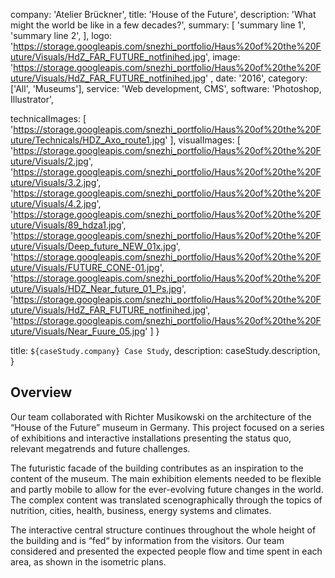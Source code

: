   company: 'Atelier Brückner',
  title: 'House of the Future',
  description:
    'What might the world be like in a few decades?',
  summary: [
    'summary line 1',
    'summary line 2',
  ],
  logo: 'https://storage.googleapis.com/snezhi_portfolio/Haus%20of%20the%20Future/Visuals/HdZ_FAR_FUTURE_notfinihed.jpg',
  image: 'https://storage.googleapis.com/snezhi_portfolio/Haus%20of%20the%20Future/Visuals/HdZ_FAR_FUTURE_notfinihed.jpg' ,
  date: '2016',
  category: ['All', 'Museums'],
  service: 'Web development, CMS',
  software: 'Photoshop, Illustrator',

technicalImages: [
  'https://storage.googleapis.com/snezhi_portfolio/Haus%20of%20the%20Future/Technicals/HDZ_Axo_route1.jpg'
],
visualImages: [
  'https://storage.googleapis.com/snezhi_portfolio/Haus%20of%20the%20Future/Visuals/2.jpg',
  'https://storage.googleapis.com/snezhi_portfolio/Haus%20of%20the%20Future/Visuals/3.2.jpg',
  'https://storage.googleapis.com/snezhi_portfolio/Haus%20of%20the%20Future/Visuals/4.2.jpg',
  'https://storage.googleapis.com/snezhi_portfolio/Haus%20of%20the%20Future/Visuals/89_hdza1.jpg',
  'https://storage.googleapis.com/snezhi_portfolio/Haus%20of%20the%20Future/Visuals/Deep_future_NEW_01x.jpg',
  'https://storage.googleapis.com/snezhi_portfolio/Haus%20of%20the%20Future/Visuals/FUTURE_CONE-01.jpg',
  'https://storage.googleapis.com/snezhi_portfolio/Haus%20of%20the%20Future/Visuals/HDZ_Near_future_01_Ps.jpg',
  'https://storage.googleapis.com/snezhi_portfolio/Haus%20of%20the%20Future/Visuals/HdZ_FAR_FUTURE_notfinihed.jpg',
  'https://storage.googleapis.com/snezhi_portfolio/Haus%20of%20the%20Future/Visuals/Near_Fuure_05.jpg'
  ]
}

  title: `${caseStudy.company} Case Study`,
  description: caseStudy.description,
}

## Overview

Our team collaborated with Richter Musikowski on the architecture of the “House of the Future” museum in Germany. This project focused on a series of exhibitions and interactive installations presenting the status quo, relevant megatrends and future challenges.

The futuristic facade of the building contributes as an inspiration to the content of the museum. 
The main exhibition elements needed to be flexible and partly mobile to allow for the ever-evolving future changes in the world.
The complex content was translated scenographically through the topics of nutrition, cities, health, business, energy systems and climates.

The interactive central structure continues throughout the whole height of the building and is “fed“ by information from the visitors.
Our team considered and presented the expected people flow and time spent in each area, as shown in the isometric plans. 

